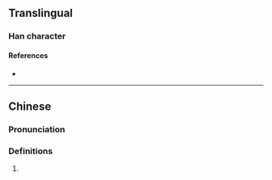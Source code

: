 {{character info}}
==Translingual==

===Han character===
{{Han char|rn=86|rad=火|as=08|sn=12|four=|canj=FBTV|ids=⿰火罔}}

====References====
* {{Han ref|kx=0675.191|dkj=19148|dj=|hdz=32209.101|uh=7139|ud=28985|bh=|bd=}}

----

==Chinese==
{{zh-forms}}

===Pronunciation===
{{zh-pron
|m=gàng
|c=gong3
|mc=
|oc=
|ma=
|cat=
}}

===Definitions===
{{zh-hanzi}}

# {{rfdef|zh|sort=火08}}